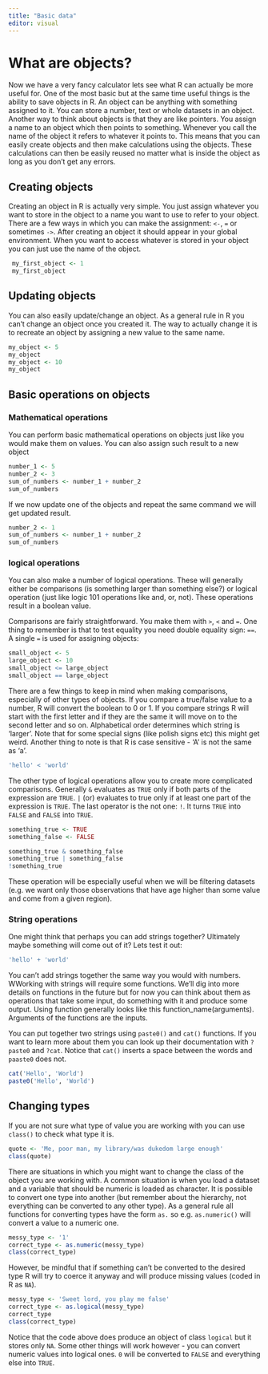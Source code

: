 ```yaml
---
title: "Basic data"
editor: visual
---
```


# What are objects?

Now we have a very fancy calculator lets see what R can actually be more useful for. One of the most basic but at the same time useful things is the ability to save objects in R. An object can be anything with something assigned to it. You can store a number, text or whole datasets in an object. Another way to think about objects is that they are like pointers. You assign a name to an object which then points to something. Whenever you call the name of the object it refers to whatever it points to. This means that you can easily create objects and then make calculations using the objects. These calculations can then be easily reused no matter what is inside the object as long as you don't get any errors.

## Creating objects

Creating an object in R is actually very simple. You just assign whatever you want to store in the object to a name you want to use to refer to your object. There are a few ways in which you can make the assignment: `<-`, `=` or sometimes `->`. After creating an object it should appear in your global environment. When you want to access whatever is stored in your object you can just use the name of the object.

```r
 my_first_object <- 1
 my_first_object
```

## Updating objects

You can also easily update/change an object. As a general rule in R you can't change an object once you created it. The way to actually change it is to recreate an object by assigning a new value to the same name.

```r
my_object <- 5
my_object
my_object <- 10
my_object
```

## Basic operations on objects

### Mathematical operations

You can perform basic mathematical operations on objects just like you would make them on values. You can also assign such result to a new object

```r
number_1 <- 5
number_2 <- 3
sum_of_numbers <- number_1 + number_2
sum_of_numbers
```

If we now update one of the objects and repeat the same command we will get updated result.

```r
number_2 <- 1
sum_of_numbers <- number_1 + number_2
sum_of_numbers
```

### logical operations

You can also make a number of logical operations. These will generally either be comparisons (is something larger than something else?) or logical operation (just like logic 101 operations like and, or, not). These operations result in a boolean value.

Comparisons are fairly straightforward. You make them with `>`, `<` and `=`. One thing to remember is that to test equality you need double equality sign: `==`. A single `=` is used for assigning objects:

```r
small_object <- 5
large_object <- 10
small_object <= large_object
small_object == large_object
```

There are a few things to keep in mind when making comparisons, especially of other types of objects. If you compare a true/false value to a number, R will convert the boolean to 0 or 1. If you compare strings R will start with the first letter and if they are the same it will move on to the second letter and so on. Alphabetical order determines which string is 'larger'. Note that for some special signs (like polish signs etc) this might get weird. Another thing to note is that R is case sensitive - 'A' is not the same as 'a'.

```r
'hello' < 'world'
```

The other type of logical operations allow you to create more complicated comparisons. Generally `&` evaluates as `TRUE` only if both parts of the expression are `TRUE`. `|` (or) evaluates to true only if at least one part of the expression is `TRUE`. The last operator is the not one: `!`. It turns `TRUE` into `FALSE` and `FALSE` into `TRUE`.

```r
something_true <- TRUE
something_false <- FALSE

something_true & something_false
something_true | something_false
!something_true
```

These operation will be especially useful when we will be filtering datasets (e.g. we want only those observations that have age higher than some value and come from a given region).

### String operations

One might think that perhaps you can add strings together? Ultimately maybe something will come out of it? Lets test it out:

```r
'hello' + 'world'
```

You can't add strings together the same way you would with numbers. WWorking with strings will require some functions. We'll dig into more details on functions in the future but for now you can think about them as operations that take some input, do something with it and produce some output. Using function generally looks like this function_name(arguments). Arguments of the functions are the inputs.

You can put together two strings using `paste0()` and `cat()` functions. If you want to learn more about them you can look up their documentation with `?paste0` and `?cat`. Notice that `cat()` inserts a space between the words and `paaste0` does not.

```r
cat('Hello', 'World')
paste0('Hello', 'World')
```

## Changing types

If you are not sure what type of value you are working with you can use `class()` to check what type it is.

```r
quote <- 'Me, poor man, my library/was dukedom large enough'
class(quote)
```

There are situations in which you might want to change the class of the object you are working with. A common situation is when you load a dataset and a variable that should be numeric is loaded as character. It is possible to convert one type into another (but remember about the hierarchy, not everything can be converted to any other type). As a general rule all functions for converting types have the form `as.` so e.g. `as.numeric()` will convert a value to a numeric one.

```r
messy_type <- '1'
correct_type <- as.numeric(messy_type)
class(correct_type)
```

However, be mindful that if something can't be converted to the desired type R will try to coerce it anyway and will produce missing values (coded in R as `NA`).

```r
messy_type <- 'Sweet lord, you play me false'
correct_type <- as.logical(messy_type)
correct_type
class(correct_type)
```

Notice that the code above does produce an object of class `logical` but it stores only `NA`. Some other things will work however - you can convert numeric values into logical ones. `0` will be converted to `FALSE` and everything else into `TRUE`.
